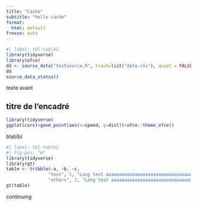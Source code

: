 ```yaml
---
title: "Cache"
subtitle: "hello cache"
format:
  html: default
freeze: auto
---
```


```r
#| label: tbl-table1
library(tidyverse)
library(ofce)
dd <- source_data("testsource.R", track=list("data.csv"), quiet = FALSE)
dd
source_data_status()
```

texte avant

::: {.callout-tip collapse="true" icon="false"}
## titre de l'encadré

```r
library(tidyverse)
ggplot(cars)+geom_point(aes(x=speed, y=dist))+ofce::theme_ofce()

```

blablbl

```r
#| label: tbl-table2
#| fig-pos: "H"
library(tidyverse)
library(gt)
table <- tribble(~a, ~b, ~c,
                "text", 1, "Long text aaaaaaaaaaaaaaaaaaaaaaaaaaaaaaaaaaaaargh",
                "others", 2, "Long text aaaaaaaaaaaaaaaaaaaaaaaaaaaaaaaaaaaaargh") 
gt(table)
```
:::

continuing
